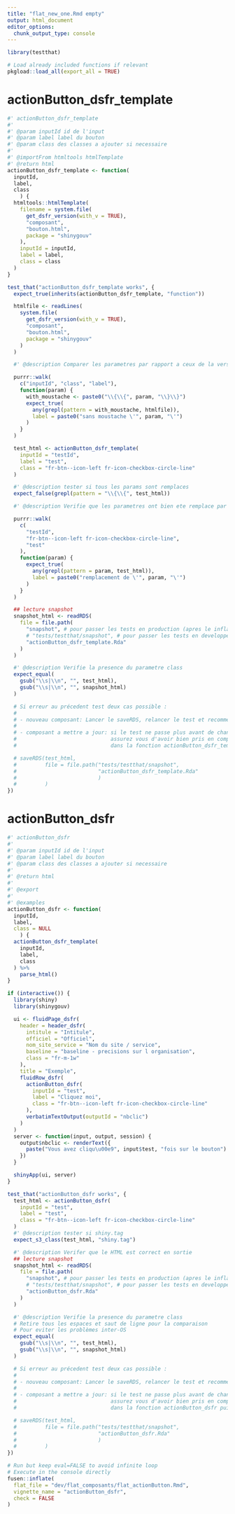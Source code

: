 ```yaml
---
title: "flat_new_one.Rmd empty"
output: html_document
editor_options: 
  chunk_output_type: console
---
```



```r
library(testthat)
```

```r
# Load already included functions if relevant
pkgload::load_all(export_all = TRUE)
```

# actionButton_dsfr_template
    
```r
#' actionButton_dsfr_template
#'
#' @param inputId id de l'input
#' @param label label du bouton
#' @param class des classes a ajouter si necessaire
#'
#' @importFrom htmltools htmlTemplate
#' @return html
actionButton_dsfr_template <- function(
  inputId,
  label,
  class
    ) {
  htmltools::htmlTemplate(
    filename = system.file(
      get_dsfr_version(with_v = TRUE),
      "composant",
      "bouton.html",
      package = "shinygouv"
    ),
    inputId = inputId,
    label = label,
    class = class
  )
}
```
  
  
```r
test_that("actionButton_dsfr_template works", {
  expect_true(inherits(actionButton_dsfr_template, "function"))

  htmlfile <- readLines(
    system.file(
      get_dsfr_version(with_v = TRUE),
      "composant",
      "bouton.html",
      package = "shinygouv"
    )
  )

  #' @description Comparer les parametres par rapport a ceux de la version precedente

  purrr::walk(
    c("inputId", "class", "label"),
    function(param) {
      with_moustache <- paste0("\\{\\{", param, "\\}\\}")
      expect_true(
        any(grepl(pattern = with_moustache, htmlfile)),
        label = paste0("sans moustache \'", param, "\'")
      )
    }
  )

  test_html <- actionButton_dsfr_template(
    inputId = "testId",
    label = "test",
    class = "fr-btn--icon-left fr-icon-checkbox-circle-line"
  )

  #' @description tester si tous les params sont remplaces
  expect_false(grepl(pattern = "\\{\\{", test_html))

  #' @description Verifie que les parametres ont bien ete remplace par leurs valeurs

  purrr::walk(
    c(
      "testId",
      "fr-btn--icon-left fr-icon-checkbox-circle-line",
      "test"
    ),
    function(param) {
      expect_true(
        any(grepl(pattern = param, test_html)),
        label = paste0("remplacement de \'", param, "\'")
      )
    }
  )

  ## lecture snapshot
  snapshot_html <- readRDS(
    file = file.path(
      "snapshot", # pour passer les tests en production (apres le inflate),
      # "tests/testthat/snapshot", # pour passer les tests en developpement (avant le inflate),
      "actionButton_dsfr_template.Rda"
    )
  )

  #' @description Verifie la presence du parametre class
  expect_equal(
    gsub("\\s|\\n", "", test_html),
    gsub("\\s|\\n", "", snapshot_html)
  )

  # Si erreur au précedent test deux cas possible :
  #
  # - nouveau composant: Lancer le saveRDS, relancer le test et recommenter le saveRDS
  #
  # - composant a mettre a jour: si le test ne passe plus avant de changer le snapshot,
  #                              assurez vous d'avoir bien pris en compte la nouvelle personnalisation
  #                              dans la fonction actionButton_dsfr_template puis lancer le saveRDS, relancer le test et recommenter le saveRDS

  # saveRDS(test_html,
  #         file = file.path("tests/testthat/snapshot",
  #                          "actionButton_dsfr_template.Rda"
  #                          )
  #         )
})
```
  

# actionButton_dsfr

```r
#' actionButton_dsfr
#'
#' @param inputId id de l'input
#' @param label label du bouton
#' @param class des classes a ajouter si necessaire
#'
#' @return html
#'
#' @export
#'
#' @examples
actionButton_dsfr <- function(
  inputId,
  label,
  class = NULL
    ) {
  actionButton_dsfr_template(
    inputId,
    label,
    class
  ) %>%
    parse_html()
}
```

```r
if (interactive()) {
  library(shiny)
  library(shinygouv)

  ui <- fluidPage_dsfr(
    header = header_dsfr(
      intitule = "Intitule",
      officiel = "Officiel",
      nom_site_service = "Nom du site / service",
      baseline = "baseline - precisions sur l organisation",
      class = "fr-m-1w"
    ),
    title = "Exemple",
    fluidRow_dsfr(
      actionButton_dsfr(
        inputId = "test",
        label = "Cliquez moi",
        class = "fr-btn--icon-left fr-icon-checkbox-circle-line"
      ),
      verbatimTextOutput(outputId = "nbclic")
    )
  )
  server <- function(input, output, session) {
    output$nbclic <- renderText({
      paste("Vous avez cliqu\u00e9", input$test, "fois sur le bouton")
    })
  }

  shinyApp(ui, server)
}
```

```r
test_that("actionButton_dsfr works", {
  test_html <- actionButton_dsfr(
    inputId = "test",
    label = "test",
    class = "fr-btn--icon-left fr-icon-checkbox-circle-line"
  )
  #' @description tester si shiny.tag
  expect_s3_class(test_html, "shiny.tag")

  #' @description Verifer que le HTML est correct en sortie
  ## lecture snapshot
  snapshot_html <- readRDS(
    file = file.path(
      "snapshot", # pour passer les tests en production (apres le inflate),
      # "tests/testthat/snapshot", # pour passer les tests en developpement (avant le inflate),
      "actionButton_dsfr.Rda"
    )
  )

  #' @description Verifie la presence du parametre class
  # Retire tous les espaces et saut de ligne pour la comparaison
  # Pour eviter les problèmes inter-OS
  expect_equal(
    gsub("\\s|\\n", "", test_html),
    gsub("\\s|\\n", "", snapshot_html)
  )

  # Si erreur au précedent test deux cas possible :
  #
  # - nouveau composant: Lancer le saveRDS, relancer le test et recommenter le saveRDS
  #
  # - composant a mettre a jour: si le test ne passe plus avant de changer le snapshot,
  #                              assurez vous d'avoir bien pris en compte la nouvelle personnalisation
  #                              dans la fonction actionButton_dsfr puis lancer le saveRDS, relancer le test et recommenter le saveRDS

  # saveRDS(test_html,
  #         file = file.path("tests/testthat/snapshot",
  #                          "actionButton_dsfr.Rda"
  #                          )
  #         )
})
```


```r
# Run but keep eval=FALSE to avoid infinite loop
# Execute in the console directly
fusen::inflate(
  flat_file = "dev/flat_composants/flat_actionButton.Rmd",
  vignette_name = "actionButton_dsfr",
  check = FALSE
)
```
